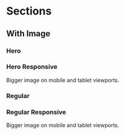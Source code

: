 
<Meta of={WithImageStories} />


# Sections

## With Image

### Hero

<Canvas>
  <Story of={WithImageStories.Hero} />
</Canvas>

<Controls />

### Hero Responsive

Bigger image on mobile and tablet viewports.

<Canvas>
  <Story of={WithImageStories.HeroResponsive} />
</Canvas>

<Controls />

### Regular

<Canvas>
  <Story of={WithImageStories.Regular} />
</Canvas>

<Controls />

### Regular Responsive

Bigger image on mobile and tablet viewports.

<Canvas>
  <Story of={WithImageStories.RegularResponsive} />
</Canvas>

<Controls />

